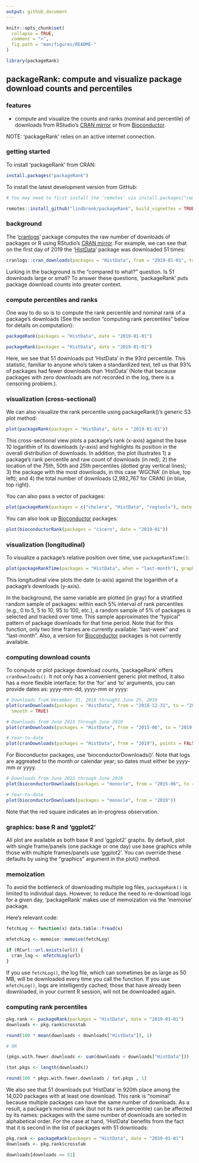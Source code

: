 ```yaml
---
output: github_document
---
```


<!-- README.md is generated from README.Rmd. Please edit that file -->

```r
knitr::opts_chunk$set(
  collapse = TRUE,
  comment = ">",
  fig.path = "man/figures/README-"
)
```

```r
library(packageRank)
```

## packageRank: compute and visualize package download counts and percentiles

### features

* compute and visualize the counts and ranks (nominal and percentile) of downloads from RStudio's [CRAN mirror](http://cran-logs.rstudio.com) or from [Bioconductor](https://bioconductor.org/).

NOTE: 'packageRank' relies on an active internet connection.

### getting started

To install 'packageRank' from CRAN:

```r
install.packages("packageRank")
```

To install the latest development version from GitHub:

```r
# You may need to first install the 'remotes' via install.packages("remotes").

remotes::install_github("lindbrook/packageRank", build_vignettes = TRUE)
```

### background

The '[cranlogs](https://cran.r-project.org/package=cranlogs)' package computes the raw number of downloads of packages or R using RStudio's [CRAN mirror](http://cran-logs.rstudio.com). For example, we can see that on the first day of 2019 the '[HistData](https://cran.r-project.org/package=HistData)' package was downloaded 51 times:

```r
cranlogs::cran_downloads(packages = "HistData", from = "2019-01-01", to = "2019-01-01")
```

Lurking in the background is the "compared to what?" question. Is 51 downloads large or small? To answer these questions, 'packageRank' puts package download counts into greater context.

### compute percentiles and ranks

One way to do so is to compute the rank percentile and nominal rank of a package's downloads (See the section "computing rank percentiles" below for details on computation):

```r
packageRank(packages = "HistData", date = "2019-01-01")
```

```r
packageRank(packages = "HistData", date = "2019-01-01")
```

Here, we see that 51 downloads put 'HistData' in the 93rd percentile. This statistic, familiar to anyone who's taken a standardized test, tell us that 93% of packages had fewer downloads than 'HistData' (Note that because packages with zero downloads are not recorded in the log, there is a censoring problem.).

### visualization (cross-sectional)

We can also visualize the rank percentile using packageRank()'s generic S3 plot method:

```r
plot(packageRank(packages = "HistData", date = "2019-01-01"))
```

This cross-sectional view plots a package's rank (x-axis) against the base 10 logarithm of its downloads (y-axis) and highlights its position in the overall distribution of downloads. In addition, the plot illustrates 1) a package's rank percentile and raw count of downloads (in red); 2) the location of the 75th, 50th and 25th percentiles (dotted gray vertical lines); 3) the package with the most downloads, in this case 'WGCNA' (in blue, top left); and 4) the total number of downloads (2,982,767 for CRAN) (in blue, top right).

You can also pass a vector of packages:

```r
plot(packageRank(packages = c("cholera", "HistData", "regtools"), date = "2019-01-01"))
```

You can also look up [Bioconductor](https://bioconductor.org/) packages:

```r
plot(bioconductorRank(packages = "cicero", date = "2019-01"))
```

### visualization (longitudinal)

To visualize a package's relative position over time, use `packageRankTime()`:

```r
plot(packageRankTime(packages = "HistData", when = "last-month"), graphics_pkg = "base")
```

This longitudinal view plots the date (x-axis) against the logarithm of a package's downloads (y-axis).

In the background, the same variable are plotted (in gray) for a stratified random sample of packages: within each 5% interval of rank percentiles (e.g., 0 to 5, 5 to 10, 95 to 100, etc.), a random sample of 5% of packages is selected and tracked over time. This sample approximates the "typical" pattern of package downloads for that time period. Note that for this function, only two time frames are currently available: "last-week" and "last-month". Also, a version for [Bioconductor](https://bioconductor.org/) packages is not currently available.

### computing download counts

To compute or plot package download counts, 'packageRank' offers `cranDownloads()`. It not only has a convenient generic plot method, it also has a more flexible interface: for the 'for' and 'to' arguments, you can provide dates as: yyyy-mm-dd, yyyy-mm or yyyy:

```r
# Downloads from December 31, 2018 throught June 25, 2019
plot(cranDownloads(packages = "HistData", from = "2018-12-31", to = "2019-06-25"), points = FALSE,
  smooth = TRUE)

# Downloads from June 2015 through June 2019
plot(cranDownloads(packages = "HistData", from = "2015-06", to = "2019-06"), points = FALSE)

# Year-to-date
plot(cranDownloads(packages = "HistData", from = "2019"), points = FALSE, smooth = TRUE)
```

For Bioconductor packages, use 'bioconductorDownloads()'. Note that logs are aggreated to the month or calendar year; so dates must either be yyyy-mm or yyyy.

```r
# Downloads from June 2015 through June 2019
plot(bioconductorDownloads(packages = "monocle", from = "2015-06", to = "2019-06"), points = FALSE)

# Year-to-date
plot(bioconductorDownloads(packages = "monocle", from = "2019"))
```

Note that the red square indicates an in-progress observation.

### graphics: base R and 'ggplot2'

All plot are available as both base R and 'ggplot2' graphs. By default, plot with single frame/panels (one package or one day) use base graphics while those with multiple frames/panels use 'ggplot2'. You can override these defaults by using the "graphics" argument in the plot() method.

### memoization

To avoid the bottleneck of downloading multiple log files, `packageRank()` is limited to individual days. However, to reduce the need to re-download logs for a given day, 'packageRank' makes use of memoization via the 'memoise' package.

Here's relevant code:

```r
fetchLog <- function(x) data.table::fread(x)

mfetchLog <- memoise::memoise(fetchLog)

if (RCurl::url.exists(url)) {
  cran_log <- mfetchLog(url)
}
```

If you use `fetchLog()`, the log file, which can sometimes be as large as 50 MB, will be downloaded every time you call the function. If you use `mfetchLog()`, logs are intelligently cached; those that have already been downloaded, in your current R session, will not be downloaded again.


### computing rank percentiles

```r
pkg.rank <- packageRank(packages = "HistData", date = "2019-01-01")
downloads <- pkg.rank$crosstab

round(100 * mean(downloads < downloads["HistData"]), 1)

# OR

(pkgs.with.fewer.downloads <- sum(downloads < downloads["HistData"]))

(tot.pkgs <- length(downloads))

round(100 * pkgs.with.fewer.downloads / tot.pkgs , 1)
```

We also see that 51 downloads put 'HistData' in 920th place among the 14,020 packages with at least one download. This rank is "nominal" because multiple packages can have the same number of downloads. As a result, a package's nominal rank (but not its rank percentile) can be affected by its names: packages with the same number of downloads are sorted in alphabetical order. For the case at hand, 'HistData' benefits from the fact that it is second in the list of packages with 51 downloads:

```r
pkg.rank <- packageRank(packages = "HistData", date = "2019-01-01")
downloads <- pkg.rank$crosstab

downloads[downloads == 51]
```

